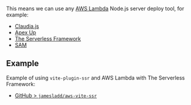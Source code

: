
<JustANodeServer />

This means we can use any [AWS Lambda](https://aws.amazon.com/lambda/) Node.js server deploy tool, for example:
- [Claudia.js](https://claudiajs.com/)
- [Apex Up](https://github.com/apex/up)
- [The Serverless Framework](https://www.serverless.com/)
- [SAM](https://aws.amazon.com/serverless/sam/)

## Example
Example of using `vite-plugin-ssr` and AWS Lambda with The Serverless Framework:
 - [GitHub > `jamesladd/aws-vite-ssr`](https://github.com/jamesladd/aws-vite-ssr)
